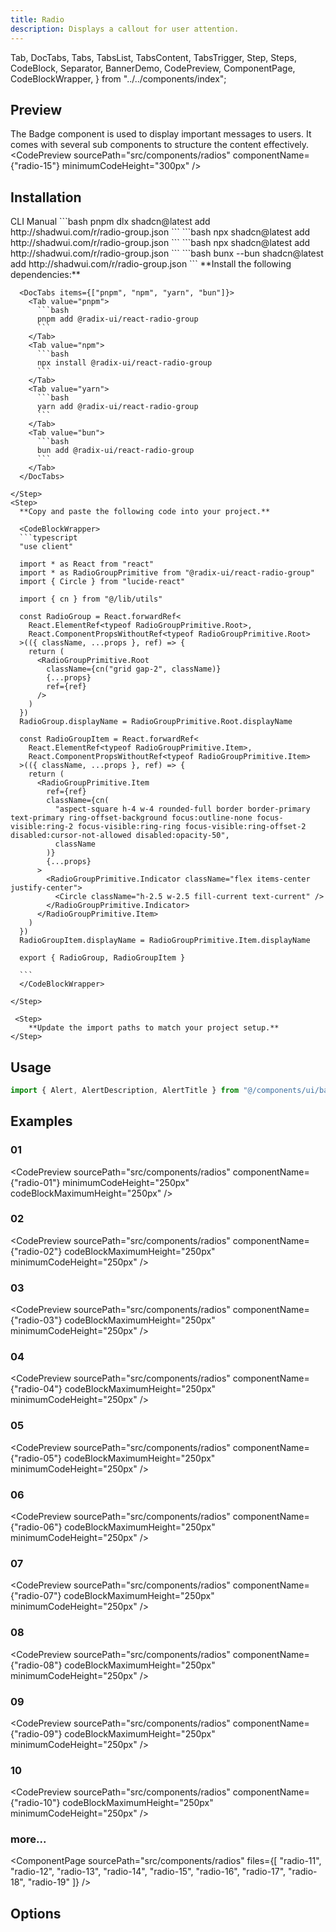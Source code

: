 ```yaml
---
title: Radio
description: Displays a callout for user attention.
---
```


  Tab,
  DocTabs,
  Tabs,
  TabsList,
  TabsContent,
  TabsTrigger,
  Step,
  Steps,
  CodeBlock,
  Separator,
  BannerDemo,
  CodePreview,
  ComponentPage,
  CodeBlockWrapper,
} from "../../components/index";

## Preview
The Badge component is used to display important messages to users. It comes with several sub components to structure the content effectively.
<CodePreview
  sourcePath="src/components/radios"
  componentName={"radio-15"}
  minimumCodeHeight="300px"
/>

## Installation 
<Tabs defaultValue="cli">
  <TabsList className="pb-0 h-10 rounded-md bg-hidden">
    <TabsTrigger
      value="cli"
      className="rounded-sm px-2 py-1.5 data-[state=active]:text-chai data-[state=active]:underline data-[state=active]:underline-offset-10 data-[state=active]:decoration-3 hover:cursor-pointer data-[state=active]:bg-hidden data-[state=active]:shadow-none"
    >
      CLI
    </TabsTrigger>
    <TabsTrigger
      value="manual"
      className="rounded-sm px-2 py-1.5 data-[state=active]:text-chai data-[state=active]:underline data-[state=active]:underline-offset-10 data-[state=active]:decoration-3 hover:cursor-pointer data-[state=active]:bg-hidden data-[state=active]:shadow-none"
    >
      Manual
    </TabsTrigger>
  </TabsList>
  <Separator />
  <TabsContent value="cli" className="p-0 mt-0">
    <DocTabs items={["pnpm", "npm", "yarn", "bun"]}>
      <Tab value="pnpm">
        ```bash
        pnpm dlx shadcn@latest add http://shadwui.com/r/radio-group.json
        ```
      </Tab>
      <Tab value="npm">
        ```bash
        npx shadcn@latest add http://shadwui.com/r/radio-group.json
        ```
      </Tab>
      <Tab value="yarn">
        ```bash
        npx shadcn@latest add http://shadwui.com/r/radio-group.json
        ```
      </Tab>
      <Tab value="bun">
        ```bash
        bunx --bun shadcn@latest add http://shadwui.com/r/radio-group.json
        ```
      </Tab>
    </DocTabs>
  </TabsContent>

  <TabsContent value="manual" className="p-0 mt-0">
   <Steps>
    <Step>
      **Install the following dependencies:**

      <DocTabs items={["pnpm", "npm", "yarn", "bun"]}>
        <Tab value="pnpm">
          ```bash
          pnpm add @radix-ui/react-radio-group
          ```
        </Tab>
        <Tab value="npm">
          ```bash
          npx install @radix-ui/react-radio-group
          ```
        </Tab>
        <Tab value="yarn">
          ```bash
          yarn add @radix-ui/react-radio-group
          ```
        </Tab>
        <Tab value="bun">
          ```bash
          bun add @radix-ui/react-radio-group
          ```
        </Tab>
      </DocTabs>

    </Step>
    <Step>
      **Copy and paste the following code into your project.**

      <CodeBlockWrapper>
      ```typescript
      "use client"

      import * as React from "react"
      import * as RadioGroupPrimitive from "@radix-ui/react-radio-group"
      import { Circle } from "lucide-react"

      import { cn } from "@/lib/utils"

      const RadioGroup = React.forwardRef<
        React.ElementRef<typeof RadioGroupPrimitive.Root>,
        React.ComponentPropsWithoutRef<typeof RadioGroupPrimitive.Root>
      >(({ className, ...props }, ref) => {
        return (
          <RadioGroupPrimitive.Root
            className={cn("grid gap-2", className)}
            {...props}
            ref={ref}
          />
        )
      })
      RadioGroup.displayName = RadioGroupPrimitive.Root.displayName

      const RadioGroupItem = React.forwardRef<
        React.ElementRef<typeof RadioGroupPrimitive.Item>,
        React.ComponentPropsWithoutRef<typeof RadioGroupPrimitive.Item>
      >(({ className, ...props }, ref) => {
        return (
          <RadioGroupPrimitive.Item
            ref={ref}
            className={cn(
              "aspect-square h-4 w-4 rounded-full border border-primary text-primary ring-offset-background focus:outline-none focus-visible:ring-2 focus-visible:ring-ring focus-visible:ring-offset-2 disabled:cursor-not-allowed disabled:opacity-50",
              className
            )}
            {...props}
          >
            <RadioGroupPrimitive.Indicator className="flex items-center justify-center">
              <Circle className="h-2.5 w-2.5 fill-current text-current" />
            </RadioGroupPrimitive.Indicator>
          </RadioGroupPrimitive.Item>
        )
      })
      RadioGroupItem.displayName = RadioGroupPrimitive.Item.displayName

      export { RadioGroup, RadioGroupItem }

      ```
      </CodeBlockWrapper>

    </Step>

     <Step>
        **Update the import paths to match your project setup.**
    </Step>
   </Steps>
  </TabsContent>
</Tabs>

## Usage
```jsx
import { Alert, AlertDescription, AlertTitle } from "@/components/ui/badge"
```

## Examples
### 01
<CodePreview
  sourcePath="src/components/radios"
  componentName={"radio-01"}
  minimumCodeHeight="250px"
  codeBlockMaximumHeight="250px"
/>

### 02
<CodePreview
  sourcePath="src/components/radios"
  componentName={"radio-02"}
  codeBlockMaximumHeight="250px"
  minimumCodeHeight="250px"
/>

### 03
<CodePreview
  sourcePath="src/components/radios"
  componentName={"radio-03"}
  codeBlockMaximumHeight="250px"
  minimumCodeHeight="250px"
/>

### 04
<CodePreview
  sourcePath="src/components/radios"
  componentName={"radio-04"}
  codeBlockMaximumHeight="250px"
  minimumCodeHeight="250px"
/>

### 05
<CodePreview
  sourcePath="src/components/radios"
  componentName={"radio-05"}
  codeBlockMaximumHeight="250px"
  minimumCodeHeight="250px"
/>

### 06
<CodePreview
  sourcePath="src/components/radios"
  componentName={"radio-06"}
  codeBlockMaximumHeight="250px"
  minimumCodeHeight="250px"
/>

### 07
<CodePreview
  sourcePath="src/components/radios"
  componentName={"radio-07"}
  codeBlockMaximumHeight="250px"
  minimumCodeHeight="250px"
/>

### 08
<CodePreview
  sourcePath="src/components/radios"
  componentName={"radio-08"}
  codeBlockMaximumHeight="250px"
  minimumCodeHeight="250px"
/>

### 09
<CodePreview
  sourcePath="src/components/radios"
  componentName={"radio-09"}
  codeBlockMaximumHeight="250px"
  minimumCodeHeight="250px"
/>

### 10
<CodePreview
  sourcePath="src/components/radios"
  componentName={"radio-10"}
  codeBlockMaximumHeight="250px"
  minimumCodeHeight="250px"
/>

### more...
<ComponentPage 
  sourcePath="src/components/radios"
  files={[
    "radio-11",
    "radio-12",
    "radio-13",
    "radio-14",
    "radio-15",
    "radio-16",
    "radio-17",
    "radio-18",
    "radio-19"
  ]}
/>


## Options